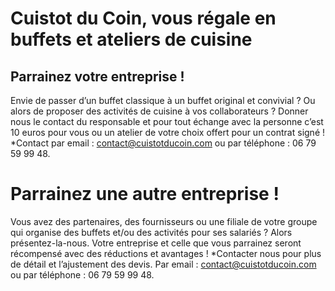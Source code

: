 # Cuistot du Coin, vous régale en buffets et ateliers de cuisine

## Parrainez votre entreprise !
Envie de passer d’un buffet classique à un buffet original et convivial ? Ou alors de proposer des activités de cuisine à vos collaborateurs ? Donner nous le contact du responsable et pour tout échange avec la personne c’est 10 euros pour vous ou un atelier de votre choix offert pour un contrat signé !
*Contact par email : contact@cuistotducoin.com ou par téléphone : 06 79 59 99 48.

# Parrainez une autre entreprise !
Vous avez des partenaires, des fournisseurs ou une filiale de votre groupe qui organise des buffets et/ou des activités pour ses salariés ? Alors présentez-la-nous. Votre entreprise et celle que vous parrainez seront récompensé avec des réductions et avantages !
*Contacter nous pour plus de détail et l’ajustement des devis. Par email : contact@cuistotducoin.com ou par téléphone : 06 79 59 99 48.
